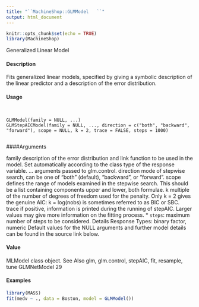 ```yaml
---
title: "``MachineShop::GLMModel   ``"
output: html_document
---
```


```r
knitr::opts_chunk$set(echo = TRUE)
library(MachineShop)
```

Generalized Linear Model

#### Description

Fits generalized linear models, specified by giving a symbolic description
 of the linear predictor
and a description
 of the error distribution.

#### Usage
<pre><code>

GLMModel(family = NULL, ...)
GLMStepAICModel(family = NULL, ..., direction = c("both", "backward",
"forward"), scope = NULL, k = 2, trace = FALSE, steps = 1000)

</code></pre>
####Arguments

family description of the error distribution and link function to be used in the model.
Set automatically according to the class type of the response variable.
... arguments passed to glm.control.
direction mode of stepwise search, can be one of "both" (default), "backward", or "forward".
scope defines the range of models examined in the stepwise search. This should be a
list containing components upper and lower, both formulae.
k multiple of the number of degrees of freedom used for the penalty. Only k = 2
gives the genuine AIC: k = log(nobs) is sometimes referred to as BIC or SBC.
trace if positive, information is printed during the running of stepAIC. Larger values
may give more information on the fitting process.
* ``steps``:  maximum number of steps to be considered.
Details
Response Types: binary factor, numeric
Default values for the NULL arguments and further model details can be found in the source link
below.

#### Value

MLModel class object.
See Also
glm, glm.control, stepAIC, fit, resample, tune
GLMNetModel 29

#### Examples
```r

library(MASS)
fit(medv ~ ., data = Boston, model = GLMModel())
```
